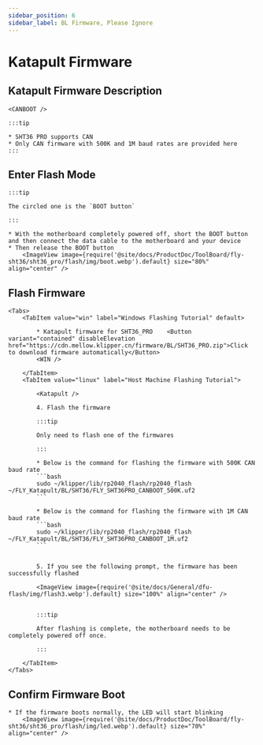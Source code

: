 ```yaml
---
sidebar_position: 6
sidebar_label: BL Firmware, Please Ignore
---
```







# Katapult Firmware

## Katapult Firmware Description

    <CANBOOT />

    :::tip

    * SHT36 PRO supports CAN
    * Only CAN firmware with 500K and 1M baud rates are provided here
    :::

## Enter Flash Mode

    :::tip

    The circled one is the `BOOT button`

    :::

    * With the motherboard completely powered off, short the BOOT button and then connect the data cable to the motherboard and your device
    * Then release the BOOT button
        <ImageView image={require('@site/docs/ProductDoc/ToolBoard/fly-sht36/sht36_pro/flash/img/boot.webp').default} size="80%" align="center" />

## Flash Firmware
    <Tabs>
        <TabItem value="win" label="Windows Flashing Tutorial" default>

            * Katapult firmware for SHT36_PRO    <Button variant="contained" disableElevation href="https://cdn.mellow.klipper.cn/firmware/BL/SHT36_PRO.zip">Click to download firmware automatically</Button>
            <WIN />

        </TabItem>
        <TabItem value="linux" label="Host Machine Flashing Tutorial">
            
            <Katapult />

            4. Flash the firmware

            :::tip

            Only need to flash one of the firmwares

            :::

            * Below is the command for flashing the firmware with 500K CAN baud rate
            ```bash
            sudo ~/klipper/lib/rp2040_flash/rp2040_flash ~/FLY_Katapult/BL/SHT36/FLY_SHT36PRO_CANBOOT_500K.uf2
            ```
                       
            * Below is the command for flashing the firmware with 1M CAN baud rate
            ```bash
            sudo ~/klipper/lib/rp2040_flash/rp2040_flash ~/FLY_Katapult/BL/SHT36/FLY_SHT36PRO_CANBOOT_1M.uf2
            ```


            5. If you see the following prompt, the firmware has been successfully flashed

            <ImageView image={require('@site/docs/General/dfu-flash/img/flash3.webp').default} size="100%" align="center" />


            :::tip

            After flashing is complete, the motherboard needs to be completely powered off once.

            :::

        </TabItem>
    </Tabs>

## Confirm Firmware Boot

    * If the firmware boots normally, the LED will start blinking
        <ImageView image={require('@site/docs/ProductDoc/ToolBoard/fly-sht36/sht36_pro/flash/img/led.webp').default} size="70%" align="center" />